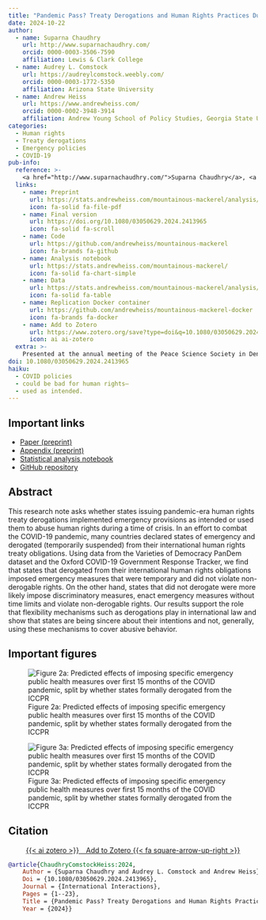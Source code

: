 ```yaml
---
title: "Pandemic Pass? Treaty Derogations and Human Rights Practices During COVID-19"
date: 2024-10-22
author:
  - name: Suparna Chaudhry
    url: http://www.suparnachaudhry.com/
    orcid: 0000-0003-3506-7590
    affiliation: Lewis & Clark College
  - name: Audrey L. Comstock
    url: https://audreylcomstock.weebly.com/
    orcid: 0000-0003-1772-5350
    affiliation: Arizona State University
  - name: Andrew Heiss
    url: https://www.andrewheiss.com/
    orcid: 0000-0002-3948-3914
    affiliation: Andrew Young School of Policy Studies, Georgia State University
categories:
  - Human rights
  - Treaty derogations
  - Emergency policies
  - COVID-19
pub-info:
  reference: >-
    <a href="http://www.suparnachaudhry.com/">Suparna Chaudhry</a>, <a href="https://audreylcomstock.weebly.com/">Audrey L. Comstock</a>, and <strong>Andrew Heiss</strong>, Pandemic Pass? Treaty Derogations and Human Rights Practices During COVID-19,” <em>International Interactions</em> (2024): 1–23, doi: <a href="https://doi.org/10.1080/03050629.2024.2413965"><code>10.1080/03050629.2024.2413965</code></a>
  links:
    - name: Preprint
      url: https://stats.andrewheiss.com/mountainous-mackerel/analysis/paper.html
      icon: fa-solid fa-file-pdf
    - name: Final version
      url: https://doi.org/10.1080/03050629.2024.2413965
      icon: fa-solid fa-scroll
    - name: Code
      url: https://github.com/andrewheiss/mountainous-mackerel
      icon: fa-brands fa-github
    - name: Analysis notebook
      url: https://stats.andrewheiss.com/mountainous-mackerel/
      icon: fa-solid fa-chart-simple
    - name: Data
      url: https://stats.andrewheiss.com/mountainous-mackerel/analysis/data-final.html
      icon: fa-solid fa-table
    - name: Replication Docker container
      url: https://github.com/andrewheiss/mountainous-mackerel-docker
      icon: fa-brands fa-docker
    - name: Add to Zotero
      url: https://www.zotero.org/save?type=doi&q=10.1080/03050629.2024.2413965
      icon: ai ai-zotero
  extra: >-
    Presented at the annual meeting of the Peace Science Society in Denver, Colorado, November 2022; and the annual meeting of the International Studies Association (ISA), Montréal, Canada, March 2023
doi: 10.1080/03050629.2024.2413965
haiku: 
  - COVID policies
  - could be bad for human rights—
  - used as intended.
---
```


## Important links

- [Paper (preprint)](https://stats.andrewheiss.com/mountainous-mackerel/analysis/paper.html)
- [Appendix (preprint)](https://stats.andrewheiss.com/mountainous-mackerel/analysis/appendix.html)
- [Statistical analysis notebook](https://stats.andrewheiss.com/mountainous-mackerel/)
- [GitHub repository](https://github.com/andrewheiss/mountainous-mackerel)


## Abstract

This research note asks whether states issuing pandemic-era human rights treaty derogations implemented emergency provisions as intended or used them to abuse human rights during a time of crisis. In an effort to combat the COVID-19 pandemic, many countries declared states of emergency and derogated (temporarily suspended) from their international human rights treaty obligations. Using data from the Varieties of Democracy PanDem dataset and the Oxford COVID-19 Government Response Tracker, we find that states that derogated from their international human rights obligations imposed emergency measures that were temporary and did not violate non-derogable rights. On the other hand, states that did not derogate were more likely impose discriminatory measures, enact emergency measures without time limits and violate non-derogable rights. Our results support the role that flexibility mechanisms such as derogations play in international law and show that states are being sincere about their intentions and not, generally, using these mechanisms to cover abusive behavior.


## Important figures

![Figure 2a: Predicted effects of imposing specific emergency public health measures over first 15 months of the COVID pandemic, split by whether states formally derogated from the ICCPR](fig-preds-mfx-policies-1.png)

![Figure 3a: Predicted effects of imposing specific emergency public health measures over first 15 months of the COVID pandemic, split by whether states formally derogated from the ICCPR](fig-preds-mfx-human-rights-1.png)


## Citation

<p class="buttons" style="text-align:center;">
<a class="btn btn-danger" target="_blank" href="https://www.zotero.org/save?type=doi&q=10.1080/03050629.2024.2413965">{{< ai zotero >}}&emsp;Add to Zotero {{< fa square-arrow-up-right >}}</a>
</p>

```bibtex
@article{ChaudhryComstockHeiss:2024,
    Author = {Suparna Chaudhry and Audrey L. Comstock and Andrew Heiss},
    Doi = {10.1080/03050629.2024.2413965},
    Journal = {International Interactions},
    Pages = {1--23},
    Title = {Pandemic Pass? Treaty Derogations and Human Rights Practices During COVID-19},
    Year = {2024}}
```
